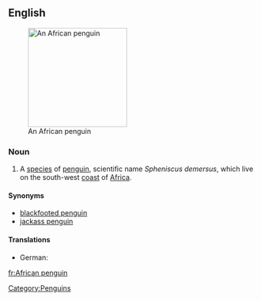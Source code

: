 ==English==
{{wikipedia}}
[[Image:508px-African.penguin.bristol.750pix (Pingstone).jpg|200px|thumb|right|An African penguin]]

===Noun===
{{en-noun|sg=[[African]] [[penguin]]}}

# A [[species]] of [[penguin]], scientific name ''Spheniscus demersus'', which live on the south-west [[coast]] of [[Africa]].

====Synonyms====
*[[blackfooted penguin]]
*[[jackass penguin]]
====Translations====
* German: {{t-|de|Brillenpinguin|m}}
[[Category:Penguins]]

[[fr:African penguin]]